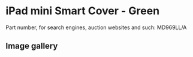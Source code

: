 
# iPad mini Smart Cover - Green

Part number, for search engines, auction websites and such: MD969LL/A

## Image gallery

<div style={{ width: "768px" }}>
  <GalleryComponent
    images={[
      {
        original: "/everysource/MD969.png",
        thumbnail: "/everypreview/MD969.png",
      },
      {
        original: "/everysource/MD969_AV1_BLACK.png",
        thumbnail: "/everypreview/MD969_AV1_BLACK.png",
      },
      {
        original: "/everysource/MD969_AV1_WHITE.png",
        thumbnail: "/everypreview/MD969_AV1_WHITE.png",
      },
      {
        original: "/everysource/MD969_AV2.png",
        thumbnail: "/everypreview/MD969_AV2.png",
      },
      {
        original: "/everysource/MD969_AV2_BLACK.png",
        thumbnail: "/everypreview/MD969_AV2_BLACK.png",
      },
      {
        original: "/everysource/MD969_AV2_WHITE.png",
        thumbnail: "/everypreview/MD969_AV2_WHITE.png",
      },
      {
        original: "/everysource/MD969_AV3_BLACK.png",
        thumbnail: "/everypreview/MD969_AV3_BLACK.png",
      },
      {
        original: "/everysource/MD969_AV3_WHITE.png",
        thumbnail: "/everypreview/MD969_AV3_WHITE.png",
      },
      {
        original: "/everysource/MD969_AV4_BLACK.png",
        thumbnail: "/everypreview/MD969_AV4_BLACK.png",
      },
      {
        original: "/everysource/MD969_AV4_WHITE.png",
        thumbnail: "/everypreview/MD969_AV4_WHITE.png",
      },
      {
        original: "/everysource/MD969_AV5.png",
        thumbnail: "/everypreview/MD969_AV5.png",
      }
    ]}
  />
</div>